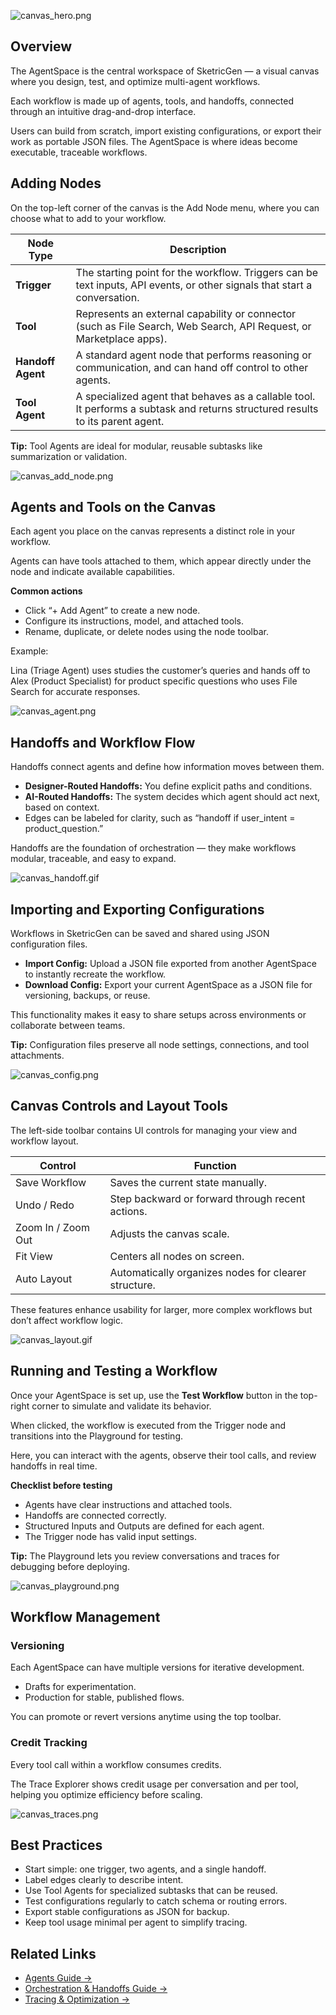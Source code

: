 ![canvas_hero.png](/images/user-guides/agent-space/canvas_hero.png)

## Overview

The AgentSpace is the central workspace of SketricGen — a visual canvas where you design, test, and optimize multi-agent workflows.

Each workflow is made up of agents, tools, and handoffs, connected through an intuitive drag-and-drop interface.

Users can build from scratch, import existing configurations, or export their work as portable JSON files. The AgentSpace is where ideas become executable, traceable workflows.

## Adding Nodes

On the top-left corner of the canvas is the Add Node menu, where you can choose what to add to your workflow.

| Node Type         | Description                                                                                                                    |
| ----------------- | ------------------------------------------------------------------------------------------------------------------------------ |
| **Trigger**       | The starting point for the workflow. Triggers can be text inputs, API events, or other signals that start a conversation.      |
| **Tool**          | Represents an external capability or connector (such as File Search, Web Search, API Request, or Marketplace apps).            |
| **Handoff Agent** | A standard agent node that performs reasoning or communication, and can hand off control to other agents.                      |
| **Tool Agent**    | A specialized agent that behaves as a callable tool. It performs a subtask and returns structured results to its parent agent. |

**Tip:** Tool Agents are ideal for modular, reusable subtasks like summarization or validation.

![canvas_add_node.png](/images/user-guides/agent-space/canvas_add_node.png)

## Agents and Tools on the Canvas

Each agent you place on the canvas represents a distinct role in your workflow.

Agents can have tools attached to them, which appear directly under the node and indicate available capabilities.

**Common actions**

- Click “+ Add Agent” to create a new node.
- Configure its instructions, model, and attached tools.
- Rename, duplicate, or delete nodes using the node toolbar.

Example:

Lina (Triage Agent) uses studies the customer’s queries and hands off to Alex (Product Specialist) for product specific questions who uses File Search for accurate responses.

![canvas_agent.png](/images/user-guides/agent-space/canvas_agent.png)

## Handoffs and Workflow Flow

Handoffs connect agents and define how information moves between them.

- **Designer-Routed Handoffs:** You define explicit paths and conditions.
- **AI-Routed Handoffs:** The system decides which agent should act next, based on context.
- Edges can be labeled for clarity, such as “handoff if user_intent = product_question.”

Handoffs are the foundation of orchestration — they make workflows modular, traceable, and easy to expand.

![canvas_handoff.gif](/images/user-guides/agent-space/canvas_handoff.gif)

## Importing and Exporting Configurations

Workflows in SketricGen can be saved and shared using JSON configuration files.

- **Import Config:** Upload a JSON file exported from another AgentSpace to instantly recreate the workflow.
- **Download Config:** Export your current AgentSpace as a JSON file for versioning, backups, or reuse.

This functionality makes it easy to share setups across environments or collaborate between teams.

**Tip:** Configuration files preserve all node settings, connections, and tool attachments.

![canvas_config.png](/images/user-guides/agent-space/canvas_config.png)

## Canvas Controls and Layout Tools

The left-side toolbar contains UI controls for managing your view and workflow layout.

| Control            | Function                                             |
| ------------------ | ---------------------------------------------------- |
| Save Workflow      | Saves the current state manually.                    |
| Undo / Redo        | Step backward or forward through recent actions.     |
| Zoom In / Zoom Out | Adjusts the canvas scale.                            |
| Fit View           | Centers all nodes on screen.                         |
| Auto Layout        | Automatically organizes nodes for clearer structure. |

These features enhance usability for larger, more complex workflows but don’t affect workflow logic.

![canvas_layout.gif](/images/user-guides/agent-space/canvas_layout.gif)

## Running and Testing a Workflow

Once your AgentSpace is set up, use the **Test Workflow** button in the top-right corner to simulate and validate its behavior.

When clicked, the workflow is executed from the Trigger node and transitions into the Playground for testing.

Here, you can interact with the agents, observe their tool calls, and review handoffs in real time.

**Checklist before testing**

- Agents have clear instructions and attached tools.
- Handoffs are connected correctly.
- Structured Inputs and Outputs are defined for each agent.
- The Trigger node has valid input settings.

**Tip:** The Playground lets you review conversations and traces for debugging before deploying.

![canvas_playground.png](/images/user-guides/agent-space/canvas_playground.png)

## Workflow Management

### Versioning

Each AgentSpace can have multiple versions for iterative development.

- Drafts for experimentation.
- Production for stable, published flows.

You can promote or revert versions anytime using the top toolbar.

### Credit Tracking

Every tool call within a workflow consumes credits.

The Trace Explorer shows credit usage per conversation and per tool, helping you optimize efficiency before scaling.

![canvas_traces.png](/images/user-guides/agent-space/canvas_traces.png)

## Best Practices

- Start simple: one trigger, two agents, and a single handoff.
- Label edges clearly to describe intent.
- Use Tool Agents for specialized subtasks that can be reused.
- Test configurations regularly to catch schema or routing errors.
- Export stable configurations as JSON for backup.
- Keep tool usage minimal per agent to simplify tracing.

## Related Links

- [Agents Guide →](https://www.notion.so/2-Agents-27ede0351eaa80be837af7f7b0f7100b?pvs=21)
- [Orchestration & Handoffs Guide →](https://www.notion.so/4-Orchestration-Handoffs-27ede0351eaa80c3a80ec83af4b513c2?pvs=21)
- [Tracing & Optimization →](https://www.notion.so/6-Tracing-Optimization-27ede0351eaa808b86fff51fb9618a32?pvs=21)
